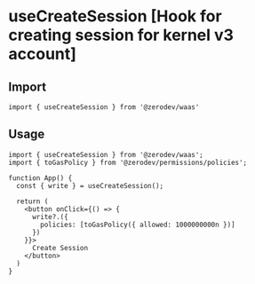 # useCreateSession [Hook for creating session for kernel v3 account]

## Import
```tsx
import { useCreateSession } from '@zerodev/waas'
```

## Usage
```tsx
import { useCreateSession } from '@zerodev/waas';
import { toGasPolicy } from '@zerodev/permissions/policies';

function App() {
  const { write } = useCreateSession();
  
  return (
    <button onClick={() => {
      write?.({
        policies: [toGasPolicy({ allowed: 1000000000n })]
      })
    }}>
      Create Session
    </button>
  )
}
```